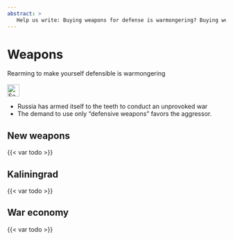 ```yaml
---
abstract: > 
   Help us write: Buying weapons for defense is warmongering? Buying weapons to strike the aggressor is warmongering? Says the warmongering aggressor!
---
```


# Weapons {#sec-peace-weapons}

::: {.callout-caution title="Myth"}
Rearming to make yourself defensible is warmongering
[<br></br>![Search for topic in EUvsDisinfo](../all_common_img/EUvsDisinfo_400x240.jpg){height=2em}](https://euvsdisinfo.eu/disinformation-cases/?text=(arming%7Carms%7Cweapons)&sort=relevance)
:::

::: {.callout-tip title="Truth"}
- Russia has armed itself to the teeth to conduct an unprovoked war
- The demand to use only “defensive weapons” favors the aggressor.
:::

## New weapons

{{< var todo >}}


## Kaliningrad

{{< var todo >}}


## War economy

{{< var todo >}}


